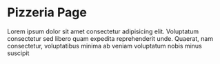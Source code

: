 
<Meta title="Introduction/Welcome" />

# Pizzeria Page

Lorem ipsum dolor sit amet consectetur adipisicing elit. Voluptatum
consectetur sed libero quam expedita reprehenderit unde. Quaerat, nam
consectetur, voluptatibus minima ab veniam voluptatum nobis minus suscipit
